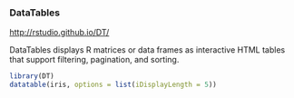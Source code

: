 
### DataTables
<http://rstudio.github.io/DT/>

DataTables displays R matrices or data frames as interactive HTML tables that support filtering, pagination, and sorting.

```r
library(DT)
datatable(iris, options = list(iDisplayLength = 5))
```

